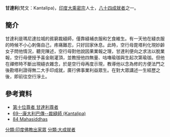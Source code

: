 '''甘達利'''(梵文：Kantalipa)，[[印度|印度]][[大乘|大乘]][[密宗|密宗]]人士，[[八十四大成就者|八十四成就者]]之一。
==簡介==
甘達利是瑪尼達拉城的貧窮裁縫師，僅靠縫補衣服和乞食維生。有一天他在縫衣服的時候不小心刺傷自己，疼痛難忍，只好回家休息。此時，空行母毘塔利化現妙齡女子問他情況，聽完陳述，空行母對他說因果業報之理，甘達利便向之求法以脫業報，空行母便授予喜金剛灌頂，並教授他四無量、咕嚕瑜珈與生起次第瑜珈。但他在禪修時不斷出現縫衣雜念，於是空行母再度示現，教導他以念為修的方便法門之後勘塔利證得無二大手印成就，廣行佛事業利益眾生。在對大眾講述一生經歷之後，即前往空行淨土。

==參考資料==
{{reflist}}
*[http://www.lopon.org.tw/teachings/page2_1.aspx?cid=100&lid=101&id=4607 第十位尊者 甘達利尊者] {{Wayback|url=http://www.lopon.org.tw/teachings/page2_1.aspx?cid=100&lid=101&id=4607 |date=20200929223822 }}
*[https://web.archive.org/web/20140903130319/http://www.karmapa-news.com/page3_8_69.php 69--康大利巴傳--裁縫師 (Kantalipa)]
*[http://www.tsemrinpoche.com/tsem-tulku-rinpoche/buddhas-dharma/vajradhara-and-84-mahasiddhas.html 84 Mahasiddhas] {{Wayback|url=http://www.tsemrinpoche.com/tsem-tulku-rinpoche/buddhas-dharma/vajradhara-and-84-mahasiddhas.html |date=20140905044317 }}
{{84Buddhist}}
[[分類:印度佛教出家眾|分類:印度佛教出家眾]]
[[分類:大成就者|分類:大成就者]]